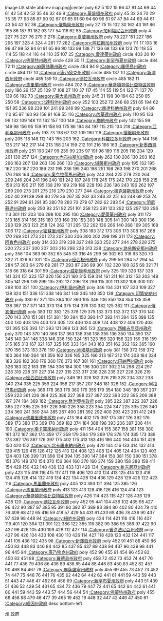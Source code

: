 <imagemap>
Image:US state abbrev map.png|center
poly   62 5 102 15 96 47 81 44 69 44 61 42 54 42 52 35 46 32 46 9   [[:Category:華盛頓州政府‎|:Category:華盛頓州政府‎]]
poly   45 32 24 70 29 75 35 77 63 85 87 90 92 67 91 65 91 60 94 60 99 51 97 47 84 44 69 44 61 43 54 42 52 36   [[:Category:俄勒岡州政府|:Category:俄勒岡州政府]]
poly   27 75 15 102 30 162 43 191 86 195 86 187 91 182 93 177 54 116 62 85   [[:Category:加利福尼亞州政府‎|:Category:加利福尼亞州政府‎]]
poly   4 227 75 227 76 279 3 278   [[:Category:夏威夷州政府|:Category:夏威夷州政府]]
poly   78 227 151 227 196 295 197 323 4 324 4 281 77 282   [[:Category:阿拉斯加州政府|:Category:阿拉斯加州政府]]
poly   111 17 103 16 96 47 99 52 94 61 91 65 86 90 133 99 138 71 136 68 133 69 123 70 118 55 114 55 118 44 116 44 110 35 107 25   [[:Category:愛達荷州政府‎|:Category:愛達荷州政府‎]]
circle   403 30 10   [[:Category:佛蒙特州政府|:Category:佛蒙特州政府]]
circle   428 30 11   [[:Category:新罕布夏州政府|:Category:新罕布夏州政府]]
circle   484 72 11   [[:Category:麻薩諸塞州政府|:Category:麻薩諸塞州政府]]
circle   484 94 9   [[:Category:羅德島州政府‎|:Category:羅德島州政府‎]]
circle   484 117 10   [[:Category:康乃狄克州政府|:Category:康乃狄克州政府]]
circle   485 137 10   [[:Category:新澤西州政府‎|:Category:新澤西州政府‎]]
circle   485 159 10   [[:Category:德拉瓦州政府|:Category:德拉瓦州政府]]
circle   485 182 11   [[:Category:馬里蘭州政府‎|:Category:馬里蘭州政府‎]]
circle   484 202 9   [[:Category:華盛頓哥倫比亞特區政府|:Category:華盛頓哥倫比亞特區政府]]
poly   196 29 157 25 109 17 108 27 110 37 117 45 114 55 119 54 122 71 137 70 139 66 192 73   [[:Category:蒙大拿州政府‎|:Category:蒙大拿州政府‎]]
poly   245 31 198 30 194 63 250 65 250 59   [[:Category:北達科他州政府|:Category:北達科他州政府]]
poly   252 103 252 72 248 68 251 65 194 62 191 95 236 98 239 101 241 99 246 99   [[:Category:南達科他州政府|:Category:南達科他州政府]]
poly   64 86 110 95 97 160 93 158 91 169 55 116   [[:Category:內華達州政府‎|:Category:內華達州政府‎]]
poly   110 95 133 99 132 109 148 111 142 157 100 149   [[:Category:猶他州政府‎|:Category:猶他州政府‎]]
poly   142 155 99 149 98 156 95 159 91 158 93 175 86 194 84 197 115 215 134 218   [[:Category:亞利桑那州政府|:Category:亞利桑那州政府]]
poly   193 73 138 67 132 109 190 116   [[:Category:懷俄明州政府‎|:Category:懷俄明州政府‎]]
poly   205 118 148 112 143 155 203 162   [[:Category:科羅拉多州政府|:Category:科羅拉多州政府]]
poly   144 156 135 217 142 217 144 213 158 214 159 212 191 216 196 163   [[:Category:新墨西哥州政府‎|:Category:新墨西哥州政府‎]]
poly   251 103 247 99 239 99 235 97 191 96 189 116 205 118 204 129 261 130 257 124   [[:Category:內布拉斯加州政府‎|:Category:內布拉斯加州政府‎]]
poly   262 130 206 130 203 162 266 163 267 139 263 136 266 133   [[:Category:堪薩斯州政府‎|:Category:堪薩斯州政府‎]]
poly   195 162 195 167 220 167 220 189 231 195 236 195 240 198 251 198 263 198 270 201 268 176 268 164   [[:Category:奧克拉荷馬州政府|:Category:奧克拉荷馬州政府]]
poly   243 284 225 279 220 264 209 246 204 241 196 240 191 242 187 249 178 245 175 242 170 228 158 215 158 213 190 217 195 168 219 169 219 189 228 193 236 196 243 196 262 197 269 200 273 201 275 218 279 230 277 244   [[:Category:德克薩斯州政府|:Category:德克薩斯州政府]]
poly   302 40 291 39 288 40 279 36 267 35 262 33 246 32 251 63 248 69 253 74 252 91 294 91 291 85 280 78 280 70 279 67 282 62 283 54   [[:Category:明尼蘇達州政府‎|:Category:明尼蘇達州政府‎]]
poly   293 92 251 92 251 101 258 123 291 123 292 125 297 120 296 113 301 112 303 106 298 100 295 100   [[:Category:愛荷華州政府|:Category:愛荷華州政府]]
poly   311 172 313 165 314 166 315 160 313 160 310 153 303 148 305 141 300 140 300 136 293 129 293 123 258 124 262 131 265 132 262 136 266 140 268 169 305 168 306 172   [[:Category:密蘇里州政府|:Category:密蘇里州政府]]
poly   308 183 312 173 306 173 308 167 268 170 269 201 273 201 273 207 300 206 300 202 299 198 311 173   [[:Category:阿肯色州政府|:Category:阿肯色州政府]]
poly   314 233 319 238 327 248 320 252 277 244 278 228 275 220 272 207 300 207 303 216 298 228 313 228   [[:Category:路易斯安那州政府‎|:Category:路易斯安那州政府‎]]
poly   356 104 363 90 352 65 345 53 316 45 299 56 302 60 316 63 320 70 322 71 326 67 331 105   [[:Category:密西根州政府‎|:Category:密西根州政府‎]]
poly   299 56 294 57 294 54 284 57 283 64 279 69 281 77 293 87 296 99 301 102 320 100 325 69 321 71 318 66 318 64 301 59   [[:Category:威斯康辛州政府‎|:Category:威斯康辛州政府‎]]
poly   325 109 326 137 328 141 324 151 323 157 320 156 321 160 315 159 314 161 311 161 312 153 303 148 305 141 299 139 299 135 292 127 296 118 296 115 301 111 302 106 300 102 298 100 321 100   [[:Category:伊利諾州政府|:Category:伊利諾州政府]]
poly   346 104 331 107 323 109 327 138 324 151 336 151 338 146 341 149 345 140 350 138   [[:Category:印第安納州政府‎|:Category:印第安納州政府‎]]
poly   380 97 371 105 364 107 360 105 346 106 350 134 354 135 358 138 367 137 371 140 373 134 375 134 376 130 382 125 382 111   [[:Category:俄亥俄州政府‎|:Category:俄亥俄州政府‎]]
poly   383 112 382 125 376 129 375 133 373 133 372 137 370 140 370 143 378 151 381 151 381 150 384 150 390 147 392 141 394 135 398 135 400 130 403 126 403 123 405 123 406 124 408 124 408 122 406 120 403 121 395 126 393 121 393 121 389 123 385 123   [[:Category:西維吉尼亞州政府|:Category:西維吉尼亞州政府]]
poly   370 143 370 140 366 137 363 138 358 138 355 136 350 134 350 137 345 140 341 148 338 146 336 150 324 151 323 156 320 156 320 159 316 159 315 165 313 167 321 167 325 165 333 164 343 163 351 162 362 162 365 160 370 156 373 153 376 150   [[:Category:肯塔基州政府‎|:Category:肯塔基州政府‎]]
poly   381 158 372 159 372 160 364 160 364 161 356 162 326 165 325 166 313 167 312 174 308 184 324 183 326 182 360 179 360 176 373 167 381 161   [[:Category:田納西州政府‎|:Category:田納西州政府‎]]
poly   326 183 322 183 315 184 306 184 300 196 300 207 302 214 298 224 297 228 310 228 311 227 314 227 315 233 317 236 328 235 327 226 326 219   [[:Category:密西西比州政府‎|:Category:密西西比州政府‎]]
poly   349 181 326 182 326 219 328 234 332 238 340 234 335 225 359 224 358 217 357 207 348 181 326 182   [[:Category:阿拉巴馬州政府|:Category:阿拉巴馬州政府]]
poly   369 178 363 179 360 179 355 179 354 180 348 180 357 207 359 223 361 226 384 225 386 227 388 227 387 222 393 222 395 206 388 197 374 184 369 182   [[:Category:喬治亞州政府‎|:Category:喬治亞州政府‎]]
poly   395 222 387 222 387 226 385 227 385 225 367 226 360 226 358 223 354 224 347 225 335 226 340 234 360 241 380 244 385 267 400 281 392 292 400 293 423 281 412 248   [[:Category:佛羅里達州政府‎|:Category:佛羅里達州政府‎]]
poly   413 184 402 175 397 175 397 176 392 176 389 173 380 173 369 178 369 182 374 184 388 198 393 206 397 206 414 190   [[:Category:南卡羅來納州政府|:Category:南卡羅來納州政府]]
poly   411 154 404 155 387 158 381 158 380 161 372 167 362 174 359 177 359 179 364 179 369 178 378 174 385 173 389 173 392 176 397 176 397 175 402 175 413 183 416 186 440 164 434 151 429 150 420 152   [[:Category:北卡羅來納州政府‎|:Category:北卡羅來納州政府‎]]
poly   420 134 416 133 414 132 414 129 415 129 415 126 412 125 410 124 408 123 408 124 405 124 404 123 403 124 403 126 399 131 398 134 394 135 390 147 384 150 381 150 380 151 378 151 376 149 370 154 370 156 364 160 370 160 374 159 380 158 388 158 411 154 429 150 432 148 436 133 433 131 428 134   [[:Category:維吉尼亞州政府‎|:Category:維吉尼亞州政府‎]]
poly   423 115 416 116 415 117 411 118 406 120 410 124 413 125 414 123 416 124 415 126 414 132 419 134 422 134 428 134 436 129 428 129 425 122 423 116   [[:Category:馬里蘭州政府‎|:Category:馬里蘭州政府‎]]
poly   405 120 393 121 394 125 395 126   [[:Category:馬里蘭州政府‎|:Category:馬里蘭州政府‎]]
poly   413 123 413 126 416 126 416 124 414 123   [[:Category:華盛頓哥倫比亞特區政府|:Category:華盛頓哥倫比亞特區政府]]
poly   426 114 423 115 427 128 436 129 428 120   [[:Category:德拉瓦州政府‎|:Category:德拉瓦州政府‎]]
poly   452 95 441 104 436 102 435 98 427 96 422 90 387 97 385 95 391 90 392 87 389 83 394 80 402 80 404 79 410 76 409 68 412 65 416 59 418 57 429 54 431 61 433 69 436 78 436 90 437 97 439 98 448 94   [[:Category:紐約州政府‎|:Category:紐約州政府‎]]
poly   424 114 421 116 416 116 407 119 401 120 394 121 391 122 386 122 385 116 382 99 386 95 388 97 422 90 427 96 426 105 430 109 428 112 427 114   [[:Category:賓夕法尼亞州政府‎|:Category:賓夕法尼亞州政府‎]]
poly   427 96 426 104 430 108 430 110 426 114 427 118 428 120 432 124 441 117 441 105 436 102 435 98   [[:Category:新澤西州政府‎|:Category:新澤西州政府‎]]
poly   452 91 451 88 450 86 450 83 448 83 446 84 442 85 437 85 437 89 438 94 437 96 439 98 441 96 445 94   [[:Category:康乃狄克州政府‎|:Category:康乃狄克州政府‎]]
poly   452 90 455 91 454 86 453 82 450 83 451 88   [[:Category:羅德島州政府‎|:Category:羅德島州政府‎]]
poly   458 72 452 73 452 74 447 76 441 77 436 79 436 86 436 89 438 85 444 88 448 83 450 83 452 82 457 90 468 84 467 78   [[:Category:麻薩諸塞州政府‎|:Category:麻薩諸塞州政府‎]]
poly   455 69 455 73 452 73 452 74 447 75 448 76 441 76 435 62 442 64 442 62 441 61 441 59 443 59 443 51 443 47 446 47 452 66 456 69   [[:Category:新罕布夏州政府‎|:Category:新罕布夏州政府‎]]
poly   443 51 439 51 436 52 429 54 431 65 434 72 436 79 447 72 441 65 442 64 442 61 441 60 441 59 443 59 443 57 444 56 444 54   [[:Category:佛蒙特州政府‎|:Category:佛蒙特州政府‎]]
poly   455 68 458 68 479 46 477 39 465 19 452 19 448 32 447 42 446 47 450 61   [[:Category:緬因州政府|:Category:緬因州政府]]
desc  bottom-left
</imagemap>

{{Commonscat|Government of the United States by state}}

[[Category:美國政府|州]]
[[Category:依美國州份而作的分類|政府]]